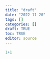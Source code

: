 ```yaml
---
title: "draft"
date: "2022-11-20"
tags: []
categories: []
draft: TRUE
toc: TRUE
editor: source
---
```


```r
1+1
```
